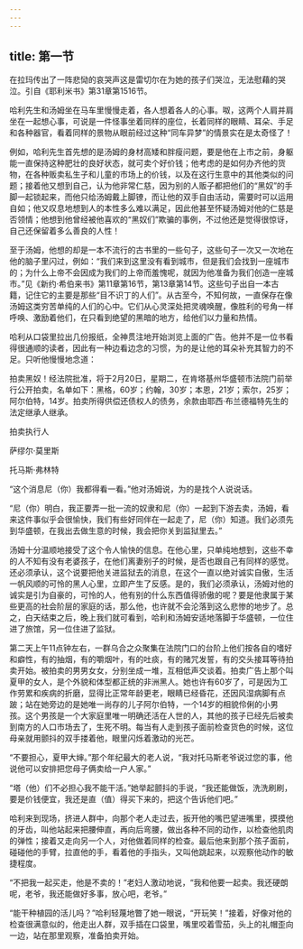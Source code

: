 ```yaml
---
---
---
```

title: 第一节
---




在拉玛传出了一阵悲恸的哀哭声这是雷切尔在为她的孩子们哭泣，无法慰藉的哭泣。引自《耶利米书》第31章第1516节。

哈利先生和汤姆坐在马车里慢慢走着，各人想着各人的心事。呶，这两个人肩并肩坐在一起想心事，可说是一件怪事坐着同样的座位，长着同样的眼睛、耳朵、手足和各种器官，看着同样的景物从眼前经过这种“同车异梦”的情景实在是太奇怪了！

例如，哈利先生首先想的是汤姆的身材高矮和胖瘦问题，要是他在上市之前，身躯能一直保持这种肥壮的良好状态，就可卖个好价钱；他考虑的是如何办齐他的货物，在各种贩卖私生子和儿童的市场上的价钱，以及在这行生意中的其他类似的问题；接着他又想到自己，认为他非常仁慈，因为别的人贩子都把他们的“黑奴”的手脚一起锁起来，而他只给汤姆戴上脚镣，而让他的双手自由活动，需要时可以运用自如；他又叹息地想到人的本性多么难以满足，因此他甚至怀疑汤姆对他的仁慈是否领情；他想到他曾经被他喜欢的“黑奴们”欺骗的事例，不过他还是觉得很惊讶，自己还保留着多么善良的人性！

至于汤姆，他想的却是一本不流行的古书里的一些句子，这些句子一次又一次地在他的脑子里闪过，例如：“我们来到这里没有看到城市，但是我们会找到一座城市的；为什么上帝不会因成为我们的上帝而羞愧呢，就因为他准备为我们创造一座城市。”见《新约·希伯来书》第11章第16节，第13章第14节。这些句子出自一本古籍，记住它的主要是那些“目不识丁的人们”。从古至今，不知何故，一直保存在像汤姆这类穷苦单纯的人们的心中。它们从心灵深处把灵魂唤醒，像胜利的号角一样呼唤、激励着他们，在只看到绝望的黑暗的地方，给他们以力量和热情。

哈利从口袋里拉出几份报纸，全神贯注地开始浏览上面的广告。他并不是一位书看得很通顺的读者，因此有一种边看边念的习惯，为的是让他的耳朵补充其智力的不足。只听他慢慢地念道：

拍卖黑奴！经法院批准，将于2月20日，星期二，在肯塔基州华盛顿市法院门前举行公开拍卖，名单如下：黑格，60岁；约翰，30岁；本恩，21岁；索尔，25岁；阿尔伯特，14岁。拍卖所得供偿还债权人的债务，余款由耶西·布兰德福特先生的法定继承人继承。

拍卖执行人

萨缪尔·莫里斯

托马斯·弗林特

“这个消息尼（你）我都得看一看。”他对汤姆说，为的是找个人说说话。

“尼（你）明白，我正要弄一批一流的奴隶和尼（你）一起到下游去卖，汤姆，看来这件事似乎会很愉快，我们有些好同伴在一起走了，尼（你）知道。我们必须先到华盛顿，在我出去做生意的时候，我会把你关到监狱里去。”

汤姆十分温顺地接受了这个令人愉快的信息。在他心里，只单纯地想到，这些不幸的人不知有没有老婆孩子，在他们离妻别子的时候，是否也跟自己有同样的感觉。还必须承认，这个说要把他关进监狱去的消息，在这个一直以绝对诚实自傲，生活一帆风顺的可怜的黑人心里，立即产生了反感。是的，我们必须承认，汤姆对他的诚实是引为自豪的，可怜的人，他有别的什么东西值得骄傲的呢？要是他隶属于某些更高的社会阶层的家庭的话，那么他，也许就不会沦落到这么悲惨的地步了。总之，白天结束之后，晚上我们就可看到，哈利和汤姆安适地落脚于华盛顿，一位住进了旅馆，另一位住进了监狱。

第二天上午11点钟左右，一群乌合之众聚集在法院门口的台阶上他们按各自的嗜好和癖性，有的抽烟，有的嚼烟叶，有的吐痰，有的赌咒发誓，有的交头接耳等待拍卖开始。被拍卖的男男女女，分别坐成一堆，互相低声交谈着。拍卖广告上那个叫夏甲的女人，是个外貌和体型都正统的非洲黑人。她也许有60岁了，可是因为工作劳累和疾病的折磨，显得比正常年龄更老，眼睛已经昏花，还因风湿病脚有点跛；站在她旁边的是她唯一尚存的儿子阿尔伯特，一个14岁的相貌伶俐的小男孩。这个男孩是一个大家庭里唯一明确还活在人世的人，其他的孩子已经先后被卖到南方的人口市场去了，生死不明。每当有人走到孩子面前检查货色的时候，这位母亲就用颤抖的双手搂着他，眼里闪烁着激动的光芒。

“不要担心，夏甲大婶。”那个年纪最大的老人说，“我对托马斯老爷说过您的事，他说他可以安排把您母子俩卖给一户人家。”

“塔（他）们不必担心我不能干活。”她举起颤抖的手说，“我还能做饭，洗洗刷刷，要是价钱便宜，我还是直（值）得买下来的，把这个告诉他们吧。”

哈利来到现场，挤进人群中，向那个老人走过去，扳开他的嘴巴望进嘴里，摸摸他的牙齿，叫他站起来把腰伸直，再向后弯腰，做出各种不同的动作，以检查他肌肉的弹性；接着又走向另一个人，对他做着同样的检查。最后他来到那个孩子面前，碰碰他的手臂，拉直他的手，看着他的手指头，又叫他跳起来，以观察他动作的敏捷程度。

“不把我一起买走，他是不卖的！”老妇人激动地说，“我和他要一起卖。我还硬朗呢，老爷，我还能做好多事，放心吧，老爷。”

“能干种植园的活儿吗？”哈利轻蔑地瞥了她一眼说，“开玩笑！”接着，好像对他的检查很满意似的，他走出人群，双手插在口袋里，嘴里咬着雪茄，头上的礼帽歪向一边，站在那里观察，准备拍卖开始。
